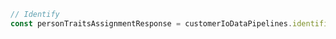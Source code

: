```typescript index.ts
// Identify
const personTraitsAssignmentResponse = customerIoDataPipelines.identification.personTraitsAssignment()
```
